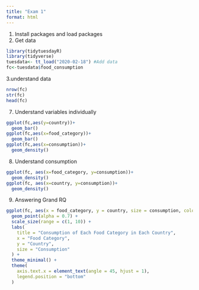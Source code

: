 ```yaml
---
title: "Exam 1"
format: html
---
```

1. Install packages and load packages
2. Get data
```r
library(tidytuesdayR)
library(tidyverse)
tuesdata<- tt_load("2020-02-18") #Add data
fc<-tuesdata$food_consumption
```

3.understand data
```r
nrow(fc)
str(fc)
head(fc)
```
7. Understand variables individually
```r
ggplot(fc,aes(y=country))+
  geom_bar()
ggplot(fc,aes(x=food_category))+
  geom_bar()
ggplot(fc,aes(x=consumption))+
  geom_density()
```
8. Understand consumption
```r
ggplot(fc, aes(x=food_category, y=consumption))+
  geom_density()
ggplot(fc, aes(x=country, y=consumption))+
  geom_density()
```
9. Answering Grand RQ
```r
ggplot(fc, aes(x = food_category, y = country, size = consumption, color = food_category)) +
  geom_point(alpha = 0.7) +
  scale_size(range = c(1, 10)) +
  labs(
    title = "Consumption of Each Food Category in Each Country",
    x = "Food Category",
    y = "Country",
    size = "Consumption"
  ) +
  theme_minimal() +
  theme(
    axis.text.x = element_text(angle = 45, hjust = 1),
    legend.position = "bottom"
  )
```



